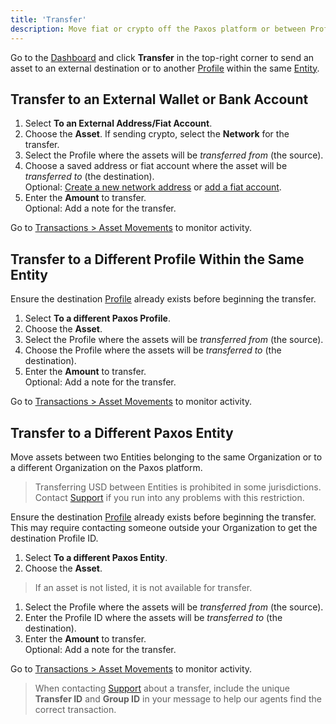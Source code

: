 ```yaml
---
title: 'Transfer'
description: Move fiat or crypto off the Paxos platform or between Profiles.
---
```


[Profile]: dashboard/organization.mdx#profile
[Entity]: dashboard/organization.mdx#entity
[address]: dashboard/addresses.mdx#new-address
[Dashboard]: https://dashboard.paxos.com/
[fiat]: dashboard/fiat.mdx
[transactions]: https://dashboard.paxos.com/dashboard/transactions/asset-movements
[Support]: https://support.paxos.com

Go to the [Dashboard] and click **Transfer** in the top-right corner to send an asset to an external destination or to another [Profile] within the same [Entity].

## Transfer to an External Wallet or Bank Account

1. Select **To an External Address/Fiat Account**.
1. Choose the **Asset**. If sending crypto, select the **Network** for the transfer.
1. Select the Profile where the assets will be _transferred from_ (the source).
1. Choose a saved address or fiat account where the asset will be _transferred to_ (the destination).<br />Optional: [Create a new network address][address] or [add a fiat account][fiat].
1. Enter the **Amount** to transfer.<br />Optional: Add a note for the transfer.

Go to [Transactions > Asset Movements][transactions] to monitor activity.

## Transfer to a Different Profile Within the Same Entity

Ensure the destination [Profile] already exists before beginning the transfer.

1. Select **To a different Paxos Profile**.
1. Choose the **Asset**.
1. Select the Profile where the assets will be _transferred from_ (the source).
1. Choose the Profile where the assets will be _transferred to_ (the destination).
1. Enter the **Amount** to transfer.<br />Optional: Add a note for the transfer.

Go to [Transactions > Asset Movements][transactions] to monitor activity.

## Transfer to a Different Paxos Entity

Move assets between two Entities belonging to the same Organization or to a different Organization on the Paxos platform.

> Transferring USD between Entities is prohibited in some jurisdictions.
> Contact [Support] if you run into any problems with this restriction.

Ensure the destination [Profile] already exists before beginning the transfer.
This may require contacting someone outside your Organization to get the destination Profile ID.

1. Select **To a different Paxos Entity**.
1. Choose the **Asset**.
> If an asset is not listed, it is not available for transfer.
1. Select the Profile where the assets will be _transferred from_ (the source).
1. Enter the Profile ID where the assets will be _transferred to_ (the destination).
1. Enter the **Amount** to transfer.<br />Optional: Add a note for the transfer.

Go to [Transactions > Asset Movements][transactions] to monitor activity.

> When contacting [Support] about a transfer, include the unique **Transfer ID** and **Group ID** in your message to help our agents find the correct transaction.
